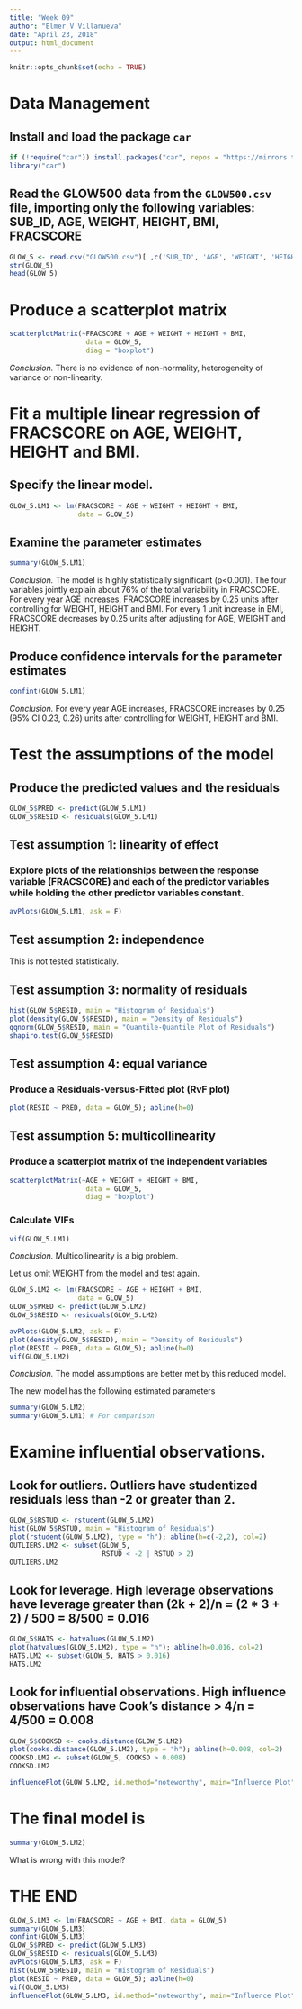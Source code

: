 ```yaml
---
title: "Week 09"
author: "Elmer V Villanueva"
date: "April 23, 2018"
output: html_document
---
```


```r
knitr::opts_chunk$set(echo = TRUE)
```

# Data Management

## Install and load the package `car`
```r
if (!require("car")) install.packages("car", repos = "https://mirrors.tuna.tsinghua.edu.cn/CRAN/")
library("car")
```

## Read the GLOW500 data from the `GLOW500.csv` file, importing only the following variables: SUB_ID, AGE, WEIGHT, HEIGHT, BMI, FRACSCORE 
```r
GLOW_5 <- read.csv("GLOW500.csv")[ ,c('SUB_ID', 'AGE', 'WEIGHT', 'HEIGHT', 'BMI', 'FRACSCORE')]
str(GLOW_5)
head(GLOW_5)
```

# Produce a scatterplot matrix
```r
scatterplotMatrix(~FRACSCORE + AGE + WEIGHT + HEIGHT + BMI,
                   data = GLOW_5,
                   diag = "boxplot")
```

*Conclusion.* There is no evidence of non-normality, heterogeneity of variance or non-linearity.

# Fit a multiple linear regression of FRACSCORE on AGE, WEIGHT, HEIGHT and BMI.
## Specify the linear model.
```r
GLOW_5.LM1 <- lm(FRACSCORE ~ AGE + WEIGHT + HEIGHT + BMI,
                 data = GLOW_5)
```

## Examine the parameter estimates
```r
summary(GLOW_5.LM1)
```

*Conclusion.* The model is highly statistically significant (p<0.001). The four variables jointly explain about 76% of the total variability in FRACSCORE. For every year AGE increases, FRACSCORE increases by 0.25 units after controlling for WEIGHT, HEIGHT and BMI. For every 1 unit increase in BMI, FRACSCORE decreases by 0.25 units after adjusting for AGE, WEIGHT and HEIGHT.

## Produce confidence intervals for the parameter estimates
```r
confint(GLOW_5.LM1)
```

*Conclusion.* For every year AGE increases, FRACSCORE increases by 0.25 (95% CI 0.23, 0.26) units after controlling for WEIGHT, HEIGHT and BMI.

# Test the assumptions of the model
## Produce the predicted values and the residuals
```r
GLOW_5$PRED <- predict(GLOW_5.LM1)
GLOW_5$RESID <- residuals(GLOW_5.LM1)
```

## Test assumption 1: linearity of effect
### Explore plots of the relationships between the response variable (FRACSCORE) and each of the predictor variables while holding the other predictor variables constant.
```r
avPlots(GLOW_5.LM1, ask = F)
```

## Test assumption 2: independence
This is not tested statistically.

## Test assumption 3: normality of residuals
```r
hist(GLOW_5$RESID, main = "Histogram of Residuals")
plot(density(GLOW_5$RESID), main = "Density of Residuals")
qqnorm(GLOW_5$RESID, main = "Quantile-Quantile Plot of Residuals")
shapiro.test(GLOW_5$RESID)
```

## Test assumption 4: equal variance
### Produce a Residuals-versus-Fitted plot (RvF plot)
```r
plot(RESID ~ PRED, data = GLOW_5); abline(h=0)
```

## Test assumption 5: multicollinearity
### Produce a scatterplot matrix of the independent variables
```r
scatterplotMatrix(~AGE + WEIGHT + HEIGHT + BMI,
                   data = GLOW_5,
                   diag = "boxplot")
```

### Calculate VIFs
```r
vif(GLOW_5.LM1)
```

*Conclusion.* Multicollinearity is a big problem.

Let us omit WEIGHT from the model and test again.
```r
GLOW_5.LM2 <- lm(FRACSCORE ~ AGE + HEIGHT + BMI,
                 data = GLOW_5)
GLOW_5$PRED <- predict(GLOW_5.LM2)
GLOW_5$RESID <- residuals(GLOW_5.LM2)

avPlots(GLOW_5.LM2, ask = F)
plot(density(GLOW_5$RESID), main = "Density of Residuals")
plot(RESID ~ PRED, data = GLOW_5); abline(h=0)
vif(GLOW_5.LM2)
```

*Conclusion.* The model assumptions are better met by this reduced model.

The new model has the following estimated parameters
```r
summary(GLOW_5.LM2)
summary(GLOW_5.LM1) # For comparison
```

# Examine influential observations.
## Look for outliers. Outliers have studentized residuals less than -2 or greater than 2.
```r
GLOW_5$RSTUD <- rstudent(GLOW_5.LM2)
hist(GLOW_5$RSTUD, main = "Histogram of Residuals")
plot(rstudent(GLOW_5.LM2), type = "h"); abline(h=c(-2,2), col=2)
OUTLIERS.LM2 <- subset(GLOW_5,
                       RSTUD < -2 | RSTUD > 2)
OUTLIERS.LM2
```

## Look for leverage. High leverage observations have leverage greater than (2k + 2)/n = (2 * 3 + 2) / 500 = 8/500 = 0.016
```r
GLOW_5$HATS <- hatvalues(GLOW_5.LM2)
plot(hatvalues(GLOW_5.LM2), type = "h"); abline(h=0.016, col=2)
HATS.LM2 <- subset(GLOW_5, HATS > 0.016)
HATS.LM2
```

## Look for influential observations. High influence observations have Cook's distance > 4/n = 4/500 = 0.008
```r
GLOW_5$COOKSD <- cooks.distance(GLOW_5.LM2)
plot(cooks.distance(GLOW_5.LM2), type = "h"); abline(h=0.008, col=2)
COOKSD.LM2 <- subset(GLOW_5, COOKSD > 0.008)
COOKSD.LM2
```

```r
influencePlot(GLOW_5.LM2, id.method="noteworthy", main="Influence Plot", sub="Circle size is proportional to Cook's Distance")
```

# The final model is
```r
summary(GLOW_5.LM2)
```

What is wrong with this model?

# THE END

```r
GLOW_5.LM3 <- lm(FRACSCORE ~ AGE + BMI, data = GLOW_5)
summary(GLOW_5.LM3)
confint(GLOW_5.LM3)
GLOW_5$PRED <- predict(GLOW_5.LM3)
GLOW_5$RESID <- residuals(GLOW_5.LM3)
avPlots(GLOW_5.LM3, ask = F)
hist(GLOW_5$RESID, main = "Histogram of Residuals")
plot(RESID ~ PRED, data = GLOW_5); abline(h=0)
vif(GLOW_5.LM3)
influencePlot(GLOW_5.LM3, id.method="noteworthy", main="Influence Plot", sub="Circle size is proportional to Cook's Distance")
```




